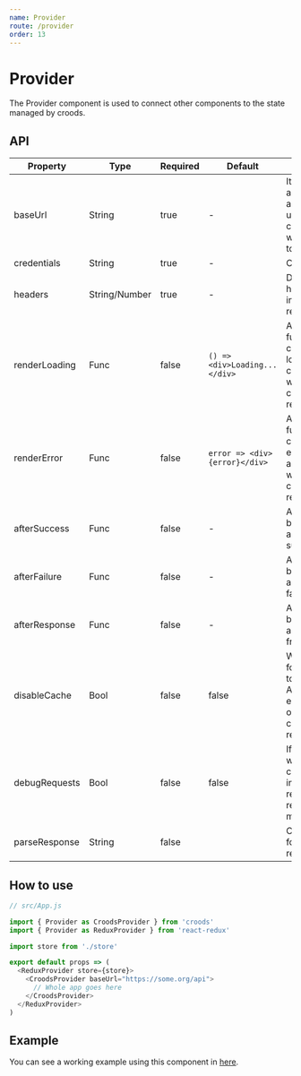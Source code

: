 ```yaml
---
name: Provider
route: /provider
order: 13
---
```



# Provider

The Provider component is used to connect other components to the state managed by croods.

## API

| Property      | Type          | Required | Default                       | Description                                                                                                      |
| ------------- | ------------- | -------- | ----------------------------- | ---------------------------------------------------------------------------------------------------------------- |
| baseUrl       | String        | true     | -                             | It defines the api url which all other paths used in croods components will be relative too.                     |
| credentials   | String        | true     | -                             | Credentials                                                                                                      |
| headers       | String/Number | true     | -                             | Defines the headers used in the requests.                                                                        |
| renderLoading | Func          | false    | `() => <div>Loading...</div>` | A default function to be called when loading a component without a custom renderLoading.                         |
| renderError   | Func          | false    | `error => <div>{error}</div>` | A default function to be called when a error occurs in a component without a custom renderError.                 |
| afterSuccess  | Func          | false    | -                             | A function to be called after a request success.                                                                 |
| afterFailure  | Func          | false    | -                             | A function to be called after a request failure.                                                                 |
| afterResponse | Func          | false    | -                             | A function to be called after any response from a request.                                                       |
| disableCache  | Bool          | false    | false                         | When true, will force Croods to make a new API request each time Info or List components render. |
| debugRequests | Bool          | false    | false                         | If set to true, will show in console more information regarding requests being made.                             |
| parseResponse | String        | false    |                               | Custom parser for api responses.                                                                                 |

## How to use

```javascript
// src/App.js

import { Provider as CroodsProvider } from 'croods'
import { Provider as ReduxProvider } from 'react-redux'

import store from './store'

export default props => (
  <ReduxProvider store={store}>
    <CroodsProvider baseUrl="https://some.org/api">
      // Whole app goes here
    </CroodsProvider>
  </ReduxProvider>
)
```

## Example

You can see a working example using this component in [here](https://github.com/SeasonedSoftware/croods/blob/master/example/src/App.js).
